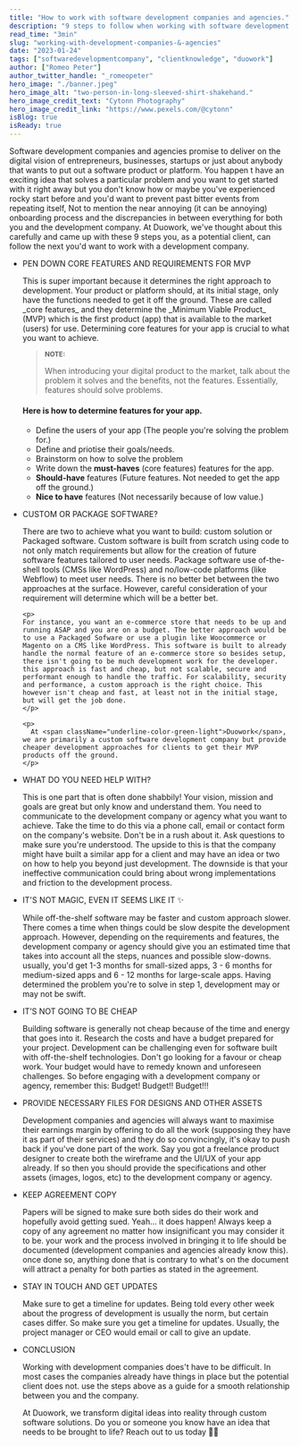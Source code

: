 ```yaml
---
title: "How to work with software development companies and agencies."
description: "9 steps to follow when working with software development companies"
read_time: "3min"
slug: "working-with-development-companies-&-agencies"
date: "2023-01-24"
tags: ["softwaredevelopmentcompany", "clientknowledge", "duowork"]
author: ["Romeo Peter"]
author_twitter_handle: "_romeopeter"
hero_image: "./banner.jpeg"
hero_image_alt: "two-person-in-long-sleeved-shirt-shakehand."
hero_image_credit_text: "Cytonn Photography"
hero_image_credit_link: "https://www.pexels.com/@cytonn"
isBlog: true
isReady: true
---
```



Software development companies and agencies promise to deliver on the digital vision of entrepreneurs, businesses, startups or just about anybody that wants to put out a software product or platform. You happen t have an exciting idea that solves a particular problem and you want to get started with it right away but you don't know how or maybe you've experienced rocky start before and you'd want to prevent past bitter events from repeating itself, Not to mention the near annoying (it can be annoying) onboarding process and the discrepancies in between everything for both you and the development company. At <span className="blog-highlighted-text">Duowork</span>, we've thought about this carefully and came up with these 9 steps you, as a potential client, can follow the next you'd want to work with a development company.

- PEN DOWN CORE FEATURES AND REQUIREMENTS FOR MVP

  <p>
    This is super important because it determines the right approach to
    development. Your product or platform should, at its initial stage, only
    have the functions needed to get it off the ground. These are called _core
    features_ and they determine the _Minimum Viable Product_ (MVP) which is the
    first product (app) that is available to the market (users) for use.
    Determining core features for your app is crucial to what you want to
    achieve.
  </p>

  > <small>
  >   <b>NOTE:</b>
  > </small>
  >
  > When introducing your digital product to the market, talk about the problem it solves and the benefits, not the features. Essentially, features should solve problems.

  #### Here is how to determine features for your app.

  - Define the users of your app (The people you're solving the problem for.)
  - Define and priotise their goals/needs.
  - Brainstorm on how to solve the problem
  - Write down the **must-haves** (core features) features for the app.
  - **Should-have** features (Future features. Not needed to get the app off the ground.)
  - **Nice to have** features (Not necessarily because of low value.)

- CUSTOM OR PACKAGE SOFTWARE?
  <p>
  There are two to achieve what you want to build: custom solution or Packaged software. Custom software is built from scratch using code to not only match requirements but allow for the creation of future software features tailored to user needs. Package software use of-the-shell tools (CMSs like WordPress) and no/low-code platforms (like Webflow) to meet user needs. There is no better bet between the two approaches at the surface. However, careful consideration of your requirement will determine which will be a better bet.

  </p>

      <p>
      For instance, you want an e-commerce store that needs to be up and running ASAP and you are on a budget. The better approach would be to use a Packaged Sofware or use a plugin like Woocommerce or Magento on a CMS like WordPress. This software is built to already handle the normal feature of an e-commerce store so besides setup, there isn't going to be much development work for the developer. this approach is fast and cheap, but not scalable, secure and performant enough to handle the traffic. For scalability, security and performance, a custom approach is the right choice. This however isn't cheap and fast, at least not in the initial stage, but will get the job done.
      </p>

      <p>
      	At <span className="underline-color-green-light">Duowork</span>, we are primarily a custom software development company but provide cheaper development approaches for clients to get their MVP products off the ground.
      </p>

- WHAT DO YOU NEED HELP WITH?

  <p>
    This is one part that is often done shabbily! Your vision, mission and goals
    are great but only know and understand them. You need to communicate to the
    development company or agency what you want to achieve. Take the time to do
    this via a phone call, email or contact form on the company's website. Don't
    be in a rush about it. Ask questions to make sure you're understood. The
    upside to this is that the company might have built a similar app for a
    client and may have an idea or two on how to help you beyond just
    development. The downside is that your ineffective communication could bring
    about wrong implementations and friction to the development process.
  </p>

- IT'S NOT MAGIC, EVEN IT SEEMS LIKE IT ✨

  <p>
    While off-the-shelf software may be faster and custom approach slower. There
    comes a time when things could be slow despite the development approach.
    However, depending on the requirements and features, the development company
    or agency should give you an estimated time that takes into account all the
    steps, nuances and possible slow-downs. usually, you'd get 1-3 months for
    small-sized apps, 3 - 6 months for medium-sized apps and 6 - 12 months for
    large-scale apps. Having determined the problem you're to solve in step 1,
    development may or may not be swift.
  </p>

- IT’S NOT GOING TO BE CHEAP

  <p>
    Building software is generally not cheap because of the time and energy that
    goes into it. Research the costs and have a budget prepared for your
    project. Development can be challenging even for software built with
    off-the-shelf technologies. Don't go looking for a favour or cheap work.
    Your budget would have to remedy known and unforeseen challenges. So before
    engaging with a development company or agency, remember this: Budget!
    Budget!! Budget!!!
  </p>

- PROVIDE NECESSARY FILES FOR DESIGNS AND OTHER ASSETS

  <p>
    Development companies and agencies will always want to maximise their
    earnings margin by offering to do all the work (supposing they have it as
    part of their services) and they do so convincingly, it's okay to push back
    if you've done part of the work. Say you got a freelance product designer to
    create both the wireframe and the UI/UX of your app already. If so then you
    should provide the specifications and other assets (images, logos, etc) to
    the development company or agency.
  </p>

- KEEP AGREEMENT COPY

  <p>
    Papers will be signed to make sure both sides do their work and hopefully
    avoid getting sued. Yeah... it does happen! Always keep a copy of any
    agreement no matter how insignificant you may consider it to be. your work
    and the process involved in bringing it to life should be documented
    (development companies and agencies already know this). once done so,
    anything done that is contrary to what's on the document will attract a
    penalty for both parties as stated in the agreement.
  </p>

- STAY IN TOUCH AND GET UPDATES

  <p>
    Make sure to get a timeline for updates. Being told every other week about
    the progress of development is usually the norm, but certain cases differ.
    So make sure you get a timeline for updates. Usually, the project manager or
    CEO would email or call to give an update.
  </p>

- CONCLUSION

  <p>
    Working with development companies does't have to be difficult. In most
    cases the companies already have things in place but the potential client
    does not. use the steps above as a guide for a smooth relationship between
    you and the company.
  </p>

  <p>
    At <span className="underline-color-green-light">Duowork</span>, we
    transform digital ideas into reality through custom software solutions. Do
    you or someone you know have an idea that needs to be brought to life? Reach
    out to us today 👋🏿
  </p>
